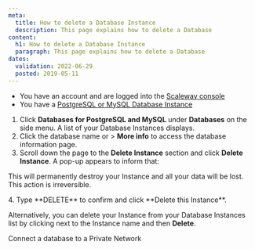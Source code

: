 ```yaml
---
meta:
  title: How to delete a Database Instance
  description: This page explains how to delete a Database
content:
  h1: How to delete a Database Instance
  paragraph: This page explains how to delete a Database
dates:
  validation: 2022-06-29
  posted: 2019-05-11
---
```



<Message type="requirement">

- You have an account and are logged into the [Scaleway console](https://console.scaleway.com)
- You have a [PostgreSQL or MySQL Database Instance](/databases/databases-for-postgresql-and-mysql/quickstart)


</Message>

1. Click **Databases for PostgreSQL and MySQL** under **Databases** on the side menu. A list of your Database Instances displays.
2. Click the database name or <Icon name="more" /> > **More info** to access the database information page.
3. Scroll down the page to the **Delete Instance** section and click **Delete Instance**. A pop-up appears to inform that:
  <Message type="important">

  This will permanently destroy your Instance and all your data will be lost. This action is irreversible.

  </Message>
4. Type **DELETE** to confirm and click **Delete this Instance**.

<Message type="tip">

Alternatively, you can delete your Instance from your Database Instances list by clicking <Icon name="more" /> next to the Instance name and then **Delete**.

</Message>

<Navigation title="See Also">
  <PreviousButton to="/databases/databases-for-postgresql-and-mysql/how-to/connect-database-private-network/">Connect a database to a Private Network</PreviousButton>
</Navigation>
